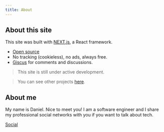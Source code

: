 ```yaml
---
title: About
---
```


## About this site

This site was built with [NEXT.js](https://nextjs.org/), a React framework.

- [Open source](https://github.com/alvareztech/web)
- No tracking (cookieless), no ads, always free.
- [Giscus](https://giscus.app/) for comments and discussions.

> This site is still under active development.

> You can see other projects [here](/projects).

## About me

My name is Daniel. Nice to meet you! I am a software engineer and I share my professional social networks with you if you want to talk about tech.

[Social](/social)
